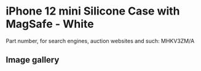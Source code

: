 
# iPhone 12 mini Silicone Case with MagSafe - White

Part number, for search engines, auction websites and such: MHKV3ZM/A

## Image gallery

<div style={{ width: '100%', maxWidth: '768px' }}>
<GalleryComponent
    images={[
      {
        original: "/everysource/MHKV3.webp",
        thumbnail: "/everypreview/MHKV3.webp",
      },
      {
        original: "/everysource/MHKV3_AV1.webp",
        thumbnail: "/everypreview/MHKV3_AV1.webp",
      },
      {
        original: "/everysource/MHKV3_AV2.webp",
        thumbnail: "/everypreview/MHKV3_AV2.webp",
      },
      {
        original: "/everysource/MHKV3_AV3.webp",
        thumbnail: "/everypreview/MHKV3_AV3.webp",
      },
      {
        original: "/everysource/MHKV3_AV4.webp",
        thumbnail: "/everypreview/MHKV3_AV4.webp",
      },
      {
        original: "/everysource/MHKV3_AV5.webp",
        thumbnail: "/everypreview/MHKV3_AV5.webp",
      }
    ]}
  />
</div>